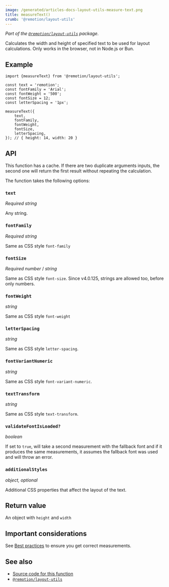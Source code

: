 ```yaml
---
image: /generated/articles-docs-layout-utils-measure-text.png
title: measureText()
crumb: '@remotion/layout-utils'
---
```


_Part of the [`@remotion/layout-utils`](/docs/layout-utils) package._

Calculates the width and height of specified text to be used for layout calculations. Only works in the browser, not in Node.js or Bun.

## Example

```tsx twoslash
import {measureText} from '@remotion/layout-utils';

const text = 'remotion';
const fontFamily = 'Arial';
const fontWeight = '500';
const fontSize = 12;
const letterSpacing = '1px';

measureText({
	text,
	fontFamily,
	fontWeight,
	fontSize,
	letterSpacing,
}); // { height: 14, width: 20 }
```

## API

This function has a cache. If there are two duplicate arguments inputs, the second one will return the first result without repeating the calculation.

The function takes the following options:

### `text`

_Required_ _string_

Any string.

### `fontFamily`

_Required_ _string_

Same as CSS style `font-family`

### `fontSize`

_Required_ _number_ / _string_

Same as CSS style `font-size`. Since v4.0.125, strings are allowed too, before only numbers.

### `fontWeight`

_string_

Same as CSS style `font-weight`

### `letterSpacing`

_string_

Same as CSS style `letter-spacing`.

### `fontVariantNumeric`<AvailableFrom v="4.0.57"/>

_string_

Same as CSS style `font-variant-numeric`.

### `textTransform`<AvailableFrom v="4.0.140"/>

_string_

Same as CSS style `text-transform`.

### `validateFontIsLoaded?`<AvailableFrom v="4.0.136"/>

_boolean_

If set to `true`, will take a second measurement with the fallback font and if it produces the same measurements, it assumes the fallback font was used and will throw an error.

### `additionalStyles`<AvailableFrom v="4.0.140"/>

_object, optional_

Additional CSS properties that affect the layout of the text.

## Return value

An object with `height` and `width`

## Important considerations

See [Best practices](/docs/layout-utils/best-practices) to ensure you get correct measurements.

## See also

- [Source code for this function](https://github.com/remotion-dev/remotion/blob/main/packages/layout-utils/src/layouts/measure-text.ts)
- [`@remotion/layout-utils`](/docs/layout-utils)
